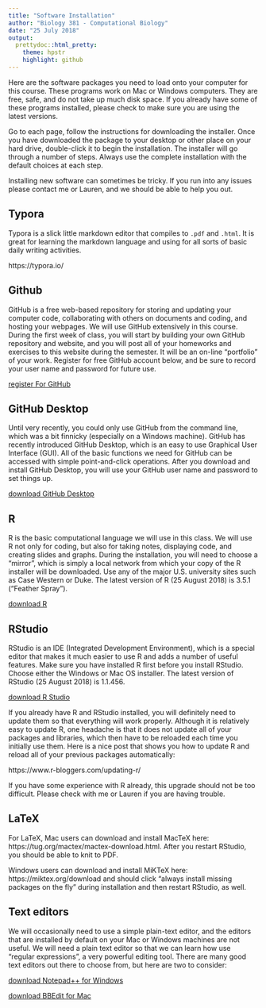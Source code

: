 ---
title: "Software Installation"
author: "Biology 381 - Computational Biology"
date: "25 July 2018"
output:
  prettydoc::html_pretty:
    theme: hpstr
    highlight: github
---
Here are the software packages you need to load onto your computer for this course. These programs work on Mac or Windows computers. They are free, safe, and do not take up much disk space. If you already have some of these programs installed, please check to make sure you are using the latest versions.

Go to each page, follow the instructions for downloading the installer. Once you have downloaded the package to your desktop or other place on your hard drive, double-click it to begin the installation. The installer will go through a number of steps. Always use the complete installation with the default choices at each step. 

Installing new software can sometimes be tricky. If you run into any issues please contact me or Lauren, and we should be able to help you out.

## Typora

Typora is a slick little markdown editor that compiles to `.pdf` and `.html`. It is great for learning the markdown language and using for all sorts of basic daily writing activities. 

https://typora.io/

## Github

GitHub is a free web-based repository for storing and updating your computer code, collaborating with others on documents and coding, and hosting your webpages. We will use GitHub extensively in this course. During the first week of class, you will start by building your own GitHub repository and website, and you will post all of your homeworks and exercises to this website during the semester. It will be an on-line "portfolio" of your work. Register for free GitHub account below, and be sure to record your user name and password for future use.

[register For GitHub](https://github.com/)

## GitHub Desktop

Until very recently, you could only use GitHub from the command line, which was a bit finnicky (especially on a Windows machine). GitHub has recently introduced GitHub Desktop, which is an easy to use Graphical User Interface (GUI). All of the basic functions we need for GitHub can be accessed with simple point-and-click operations. After you download and install GitHub Desktop, you will use your GitHub user name and password to set things up.

[download GitHub Desktop](https://desktop.github.com/)

## R
R is the basic computational language we will use in this class. We will use R not only for coding, but also for taking notes, displaying code, and creating slides and graphs. During the installation, you will need to choose a "mirror", which is simply a local network from which your copy of the R installer will be downloaded. Use any of the major U.S. university sites such as Case Western or Duke. The latest version of R (25 August 2018) is 3.5.1 ("Feather Spray").   

[download R](https://www.r-project.org/)

## RStudio
RStudio is an IDE (Integrated Development Environment), which is a special editor that makes it much easier to use R and adds a number of useful features. Make sure you have installed R first before you install RStudio. Choose either the Windows or Mac OS installer. The latest version of RStudio (25 August 2018) is 1.1.456.

[download R Studio](https://www.rstudio.com/products/rstudio/download/)

If you already have R and RStudio installed, you will definitely need to update them so that everything will work properly. Although it is relatively easy to update R, one headache is that it does not update all of your packages and libraries, which then have to be reloaded each time you initially use them. Here is a nice post that shows you how to update R and reload all of your previous packages automatically:

https://www.r-bloggers.com/updating-r/

If you have some experience with R already, this upgrade should not be too difficult. Please check with me or Lauren if you are having trouble.

## LaTeX
For LaTeX, Mac users can download and install MacTeX here: https://tug.org/mactex/mactex-download.html. After you restart RStudio, you should be able to knit to PDF.

Windows users can download and install MiKTeX here: https://miktex.org/download and should click "always install missing packages on the fly" during installation and then restart RStudio, as well.


## Text editors
We will occasionally need to use a simple plain-text editor, and the editors that are installed by default on your Mac or Windows machines are not useful. We will need a plain text editor so that we can learn how use "regular expressions", a very powerful editing tool. There are many good text editors out there to choose from, but here are two to consider:


[download Notepad++ for Windows](https://notepad-plus-plus.org/)


[download BBEdit for Mac](http://www.barebones.com/products/bbedit/demo.html)
